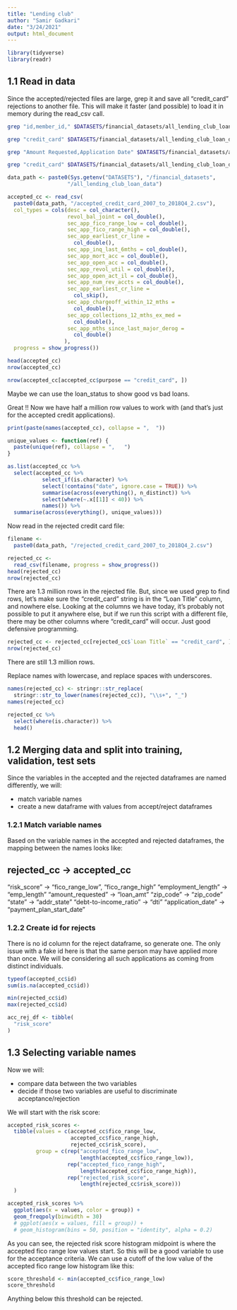 ```yaml
---
title: "Lending club"
author: "Samir Gadkari"
date: "3/24/2021"
output: html_document
---
```


```r
library(tidyverse)
library(readr)
```

## 1.1 Read in data
Since the accepted/rejected files are large, grep it and save all
"credit_card" rejections to another file. This will make it faster
(and possible) to load it in memory during the read_csv call.

```bash
grep "id,member_id," $DATASETS/financial_datasets/all_lending_club_loan_data/accepted_2007_to_2018Q4_2.csv > $DATASETS/financial_datasets/all_lending_club_loan_data/accepted_credit_card_2007_to_2018Q4_2.csv

grep "credit_card" $DATASETS/financial_datasets/all_lending_club_loan_data/accepted_2007_to_2018Q4_2.csv >> $DATASETS/financial_datasets/all_lending_club_loan_data/accepted_credit_card_2007_to_2018Q4_2.csv

grep "Amount Requested,Application Date" $DATASETS/financial_datasets/all_lending_club_loan_data/rejected_2007_to_2018Q4_2.csv > $DATASETS/financial_datasets/all_lending_club_loan_data/rejected_credit_card_2007_to_2018Q4_2.csv

grep "credit_card" $DATASETS/financial_datasets/all_lending_club_loan_data/rejected_2007_to_2018Q4_2.csv >> $DATASETS/financial_datasets/all_lending_club_loan_data/rejected_credit_card_2007_to_2018Q4_2.csv
```

```r
data_path <- paste0(Sys.getenv("DATASETS"), "/financial_datasets",
                   "/all_lending_club_loan_data")

accepted_cc <- read_csv(
  paste0(data_path, "/accepted_credit_card_2007_to_2018Q4_2.csv"),
  col_types = cols(desc = col_character(),
                   revol_bal_joint = col_double(),
                   sec_app_fico_range_low = col_double(), 
                   sec_app_fico_range_high = col_double(),
                   sec_app_earliest_cr_line =
                     col_double(),    
                   sec_app_inq_last_6mths = col_double(),
                   sec_app_mort_acc = col_double(),
                   sec_app_open_acc = col_double(),
                   sec_app_revol_util = col_double(),
                   sec_app_open_act_il = col_double(),    
                   sec_app_num_rev_accts = col_double(),
                   sec_app_earliest_cr_line = 
                     col_skip(),
                   sec_app_chargeoff_within_12_mths =
                     col_double(),
                   sec_app_collections_12_mths_ex_med =
                     col_double(),
                   sec_app_mths_since_last_major_derog =
                     col_double()
                  ),
  progress = show_progress())

head(accepted_cc)
nrow(accepted_cc)
```
```r
nrow(accepted_cc[accepted_cc$purpose == "credit_card", ])
```

Maybe we can use the loan_status to show good vs bad loans.

Great !! Now we have half a million row values to work with (and that's
just for the accepted credit applications).
```r
print(paste(names(accepted_cc), collapse = ",  "))
```
```r
unique_values <- function(ref) {
  paste(unique(ref), collapse = ",   ")
}

as.list(accepted_cc %>%
  select(accepted_cc %>%
           select_if(is.character) %>%
           select(!contains("date", ignore.case = TRUE)) %>%
           summarise(across(everything(), n_distinct)) %>%
           select(where(~.x[[1]] < 40)) %>%
           names()) %>%
  summarise(across(everything(), unique_values)))
```

Now read in the rejected credit card file:

```r
filename <- 
  paste0(data_path, "/rejected_credit_card_2007_to_2018Q4_2.csv")

rejected_cc <-
  read_csv(filename, progress = show_progress())
head(rejected_cc)
nrow(rejected_cc)
```
There are 1.3 million rows in the rejected file. But, since we used
grep to find rows, let's make sure the "credit_card" string is in the
"Loan Title" column, and nowhere else. Looking at the columns we have
today, it's probably not possible to put it anywhere else, but
if we run this script with a different file, there may be other
columns where "credit_card" will occur. Just good defensive programming.

```r
rejected_cc <- rejected_cc[rejected_cc$`Loan Title` == "credit_card", ]
nrow(rejected_cc)
```
There are still 1.3 million rows.

Replace names with lowercase, and replace spaces with underscores.

```r
names(rejected_cc) <- stringr::str_replace(
  stringr::str_to_lower(names(rejected_cc)), "\\s+", "_")
names(rejected_cc)
```

```r
rejected_cc %>%
  select(where(is.character)) %>%
  head()
```

## 1.2 Merging data and split into training, validation, test sets

Since the variables in the accepted and the rejected dataframes
are named differently, we will:
  
  * match variable names
  * create a new dataframe with values from accept/reject dataframes

### 1.2.1 Match variable names

Based on the variable names in the accepted and rejected
dataframes, the mapping between the names looks like:

rejected_cc            -> accepted_cc
-------------------------------------
"risk_score"           -> "fico_range_low", "fico_range_high"
"employment_length"    -> "emp_length"
"amount_requested"     -> "loan_amt"
"zip_code"             -> "zip_code"
"state"                -> "addr_state"
"debt-to-income_ratio" -> "dti"
"application_date"     -> "payment_plan_start_date" 

### 1.2.2 Create id for rejects

There is no id column for the reject dataframe, so generate one.
The only issue with a fake id here is that the same person may have
applied more than once. We will be considering all such applications
as coming from distinct individuals.

```r
typeof(accepted_cc$id)
sum(is.na(accepted_cc$id))
```

```r
min(rejected_cc$id)
max(rejected_cc$id)
```


```r
acc_rej_df <- tibble(
  "risk_score"
)
```

## 1.3 Selecting variable names

Now we will:

  * compare data between the two variables
  * decide if those two variables are useful to discriminate
    acceptance/rejection

We will start with the risk score:

```r
accepted_risk_scores <- 
  tibble(values = c(accepted_cc$fico_range_low,
                    accepted_cc$fico_range_high,
                    rejected_cc$risk_score),
         group = c(rep("accepted_fico_range_low",
                       length(accepted_cc$fico_range_low)),
                   rep("accepted_fico_range_high",
                       length(accepted_cc$fico_range_high)),
                   rep("rejected_risk_score",
                       length(rejected_cc$risk_score)))
  )

accepted_risk_scores %>%
  ggplot(aes(x = values, color = group)) +
  geom_freqpoly(binwidth = 30)
  # ggplot(aes(x = values, fill = group)) +
  # geom_histogram(bins = 50, position = "identity", alpha = 0.2)
```

As you can see, the rejected risk score histogram midpoint is where
the accepted fico range low values start. So this will be a good
variable to use for the acceptance criteria. We can use a cutoff
of the low value of the accepted fico range low histogram like this:
```r
score_threshold <- min(accepted_cc$fico_range_low)
score_threshold
```
Anything below this threshold can be rejected.
